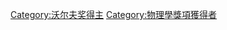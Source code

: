 {{Commonscat|Wolf Prize in Physics laureates}}


[[Category:沃尔夫奖得主|Category:沃尔夫奖得主]]
[[Category:物理學獎項獲得者|Category:物理學獎項獲得者]]